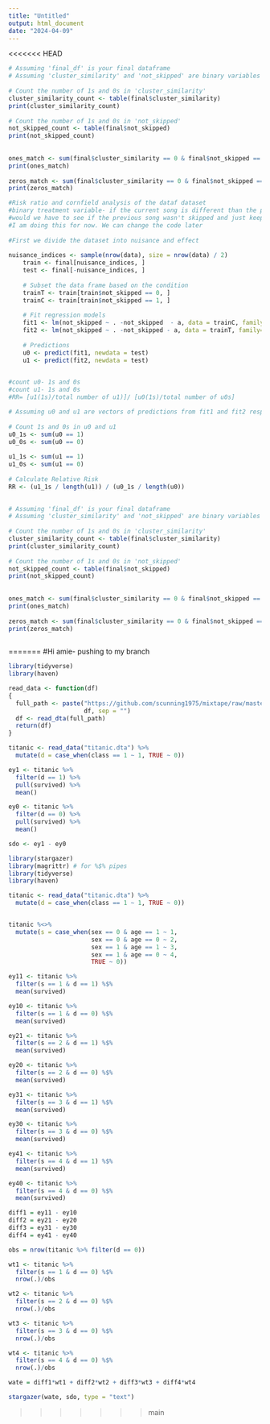 ```yaml
---
title: "Untitled"
output: html_document
date: "2024-04-09"
---
```

<<<<<<< HEAD

```r
# Assuming 'final_df' is your final dataframe
# Assuming 'cluster_similarity' and 'not_skipped' are binary variables in 'final_df'
 
# Count the number of 1s and 0s in 'cluster_similarity'
cluster_similarity_count <- table(final$cluster_similarity)
print(cluster_similarity_count)
 
# Count the number of 1s and 0s in 'not_skipped'
not_skipped_count <- table(final$not_skipped)
print(not_skipped_count)
 
 
ones_match <- sum(final$cluster_similarity == 0 & final$not_skipped == 0 )
print(ones_match)
 
zeros_match <- sum(final$cluster_similarity == 0 & final$not_skipped == 0)
print(zeros_match)

```

```r
#Risk ratio and cornfield analysis of the dataf dataset
#binary treatment variable- if the current song is different than the previous song or not
#would we have to see if the previous song wasn't skipped and just keep these cases- we want cases where the listner liked the first song-didnt skip and skipped because the vibe was different(he didnt like it) in the second song
#I am doing this for now. We can change the code later
 
#First we divide the dataset into nuisance and effect
 
nuisance_indices <- sample(nrow(data), size = nrow(data) / 2)
    train <- final[nuisance_indices, ]
    test <- final[-nuisance_indices, ]
 
    # Subset the data frame based on the condition
    trainT <- train[train$not_skipped == 0, ]
    trainC <- train[train$not_skipped == 1, ]
 
    # Fit regression models
    fit1 <- lm(not_skipped ~ . -not_skipped  - a, data = trainC, family= "binomial")
    fit2 <- lm(not_skipped ~ . -not_skipped - a, data = trainT, family= "binomial")
 
    # Predictions
    u0 <- predict(fit1, newdata = test)
    u1 <- predict(fit2, newdata = test)
 
```
 
```r
#count u0- 1s and 0s
#count u1- 1s and 0s
#RR= [u1(1s)/total number of u1)]/ [u0(1s)/total number of u0s]
```
 
 
```r
# Assuming u0 and u1 are vectors of predictions from fit1 and fit2 respectively
 
# Count 1s and 0s in u0 and u1
u0_1s <- sum(u0 == 1)
u0_0s <- sum(u0 == 0)
 
u1_1s <- sum(u1 == 1)
u1_0s <- sum(u1 == 0)
 
# Calculate Relative Risk
RR <- (u1_1s / length(u1)) / (u0_1s / length(u0))
 
```
 
```r
# Assuming 'final_df' is your final dataframe
# Assuming 'cluster_similarity' and 'not_skipped' are binary variables in 'final_df'
 
# Count the number of 1s and 0s in 'cluster_similarity'
cluster_similarity_count <- table(final$cluster_similarity)
print(cluster_similarity_count)
 
# Count the number of 1s and 0s in 'not_skipped'
not_skipped_count <- table(final$not_skipped)
print(not_skipped_count)
 
 
ones_match <- sum(final$cluster_similarity == 0 & final$not_skipped == 0 )
print(ones_match)
 
zeros_match <- sum(final$cluster_similarity == 0 & final$not_skipped == 0)
print(zeros_match)
 
```
=======
#Hi amie- pushing to my branch
```r
library(tidyverse)
library(haven)

read_data <- function(df)
{
  full_path <- paste("https://github.com/scunning1975/mixtape/raw/master/", 
                     df, sep = "")
  df <- read_dta(full_path)
  return(df)
}

titanic <- read_data("titanic.dta") %>% 
  mutate(d = case_when(class == 1 ~ 1, TRUE ~ 0))

ey1 <- titanic %>% 
  filter(d == 1) %>%
  pull(survived) %>% 
  mean()

ey0 <- titanic %>% 
  filter(d == 0) %>%
  pull(survived) %>% 
  mean()

sdo <- ey1 - ey0
```

```r

library(stargazer)
library(magrittr) # for %$% pipes
library(tidyverse)
library(haven)

titanic <- read_data("titanic.dta") %>% 
  mutate(d = case_when(class == 1 ~ 1, TRUE ~ 0))


titanic %<>%
  mutate(s = case_when(sex == 0 & age == 1 ~ 1,
                       sex == 0 & age == 0 ~ 2,
                       sex == 1 & age == 1 ~ 3,
                       sex == 1 & age == 0 ~ 4,
                       TRUE ~ 0))

ey11 <- titanic %>% 
  filter(s == 1 & d == 1) %$%
  mean(survived)

ey10 <- titanic %>% 
  filter(s == 1 & d == 0) %$%
  mean(survived)

ey21 <- titanic %>% 
  filter(s == 2 & d == 1) %$%
  mean(survived)

ey20 <- titanic %>% 
  filter(s == 2 & d == 0) %$%
  mean(survived)

ey31 <- titanic %>% 
  filter(s == 3 & d == 1) %$%
  mean(survived)

ey30 <- titanic %>% 
  filter(s == 3 & d == 0) %$%
  mean(survived)

ey41 <- titanic %>% 
  filter(s == 4 & d == 1) %$%
  mean(survived)

ey40 <- titanic %>% 
  filter(s == 4 & d == 0) %$%
  mean(survived)

diff1 = ey11 - ey10
diff2 = ey21 - ey20
diff3 = ey31 - ey30
diff4 = ey41 - ey40

obs = nrow(titanic %>% filter(d == 0))

wt1 <- titanic %>% 
  filter(s == 1 & d == 0) %$%
  nrow(.)/obs

wt2 <- titanic %>% 
  filter(s == 2 & d == 0) %$%
  nrow(.)/obs

wt3 <- titanic %>% 
  filter(s == 3 & d == 0) %$%
  nrow(.)/obs

wt4 <- titanic %>% 
  filter(s == 4 & d == 0) %$%
  nrow(.)/obs

wate = diff1*wt1 + diff2*wt2 + diff3*wt3 + diff4*wt4

stargazer(wate, sdo, type = "text")

```

>>>>>>> main
